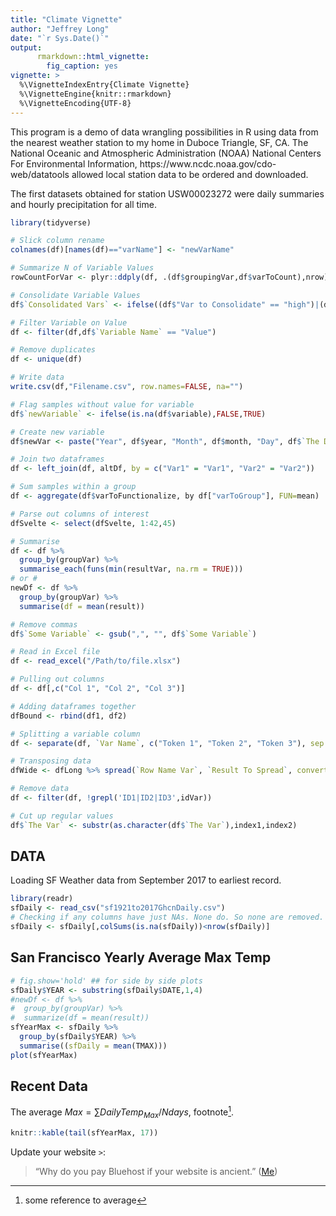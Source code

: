 ```yaml
---
title: "Climate Vignette"
author: "Jeffrey Long"
date: "`r Sys.Date()`"
output:
      rmarkdown::html_vignette:
        fig_caption: yes
vignette: >
  %\VignetteIndexEntry{Climate Vignette}
  %\VignetteEngine{knitr::rmarkdown}
  %\VignetteEncoding{UTF-8}
---
```


This program is a demo of data wrangling possibilities in R using
data from the nearest weather station to my home in Duboce Triangle, SF, CA.
The National Oceanic and Atmospheric Administration (NOAA)
National Centers For Environmental Information,
https://www.ncdc.noaa.gov/cdo-web/datatools allowed local station data
to be ordered and downloaded.

The first datasets obtained for station USW00023272 were daily summaries and hourly precipitation for all time.

```r
library(tidyverse)
```

```r
# Slick column rename
colnames(df)[names(df)=="varName"] <- "newVarName"

# Summarize N of Variable Values
rowCountForVar <- plyr::ddply(df, .(df$groupingVar,df$varToCount),nrow)

# Consolidate Variable Values
df$`Consolidated Vars` <- ifelse((df$"Var to Consolidate" == "high")|(df$"Var to Consolidate" == "very high"),"Responding Patient",df$"Var to Consolidate")

# Filter Variable on Value
df <- filter(df,df$`Variable Name` == "Value")

# Remove duplicates
df <- unique(df)

# Write data
write.csv(df,"Filename.csv", row.names=FALSE, na="")

# Flag samples without value for variable
df$`newVariable` <- ifelse(is.na(df$variable),FALSE,TRUE)

# Create new variable
df$newVar <- paste("Year", df$year, "Month", df$month, "Day", df$`The Day`)

# Join two dataframes
df <- left_join(df, altDf, by = c("Var1" = "Var1", "Var2" = "Var2"))

# Sum samples within a group
df <- aggregate(df$varToFunctionalize, by df["varToGroup"], FUN=mean)

# Parse out columns of interest
dfSvelte <- select(dfSvelte, 1:42,45)

# Summarise 
df <- df %>% 
  group_by(groupVar) %>% 
  summarise_each(funs(min(resultVar, na.rm = TRUE)))
# or #
newDf <- df %>%
  group_by(groupVar) %>%
  summarise(df = mean(result))

# Remove commas
df$`Some Variable` <- gsub(",", "", df$`Some Variable`)

# Read in Excel file
df <- read_excel("/Path/to/file.xlsx")

# Pulling out columns
df <- df[,c("Col 1", "Col 2", "Col 3")]

# Adding dataframes together
dfBound <- rbind(df1, df2)

# Splitting a variable column
df <- separate(df, `Var Name`, c("Token 1", "Token 2", "Token 3"), sep = "_")

# Transposing data
dfWide <- dfLong %>% spread(`Row Name Var`, `Result To Spread`, convert = TRUE)

# Remove data
df <- filter(df, !grepl('ID1|ID2|ID3',idVar))

# Cut up regular values
df$`The Var` <- substr(as.character(df$`The Var`),index1,index2)

```

## DATA

Loading SF Weather data from September 2017 to earliest record.

```r
library(readr)
sfDaily <- read_csv("sf1921to2017GhcnDaily.csv")
# Checking if any columns have just NAs. None do. So none are removed.
sfDaily <- sfDaily[,colSums(is.na(sfDaily))<nrow(sfDaily)]
```

## San Francisco Yearly Average Max Temp

```r
# fig.show='hold' ## for side by side plots
sfDaily$YEAR <- substring(sfDaily$DATE,1,4)
#newDf <- df %>%
#  group_by(groupVar) %>%
#  summarize(df = mean(result))
sfYearMax <- sfDaily %>%
  group_by(sfDaily$YEAR) %>%
  summarise((sfDaily = mean(TMAX)))
plot(sfYearMax)
```


## Recent Data

 The average $Max = \sum DailyTemp_{Max} / N days$, footnote^[some reference to average].

```r
knitr::kable(tail(sfYearMax, 17))
```

Update your website `>`:

> "Why do you pay Bluehost if your website is ancient."
([Me](http://jeffreycarllong.com/))

